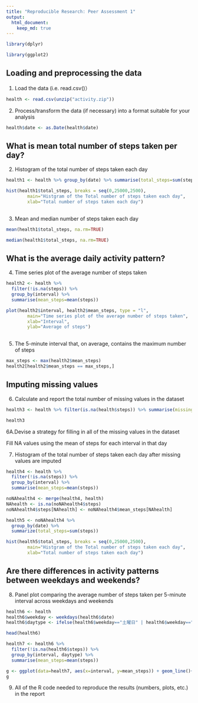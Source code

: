```yaml
---
title: "Reproducible Research: Peer Assessment 1"
output: 
  html_document:
    keep_md: true
---
```


```r

library(dplyr)

library(ggplot2)

```

## Loading and preprocessing the data

1. Load the data (i.e. read.csv()）

```r

health <- read.csv(unzip("activity.zip"))

```

2. Process/transform the data (if necessary) into a format suitable for your analysis

```r

health$date <- as.Date(health$date)

```

## What is mean total number of steps taken per day?

2. Histogram of the total number of steps taken each day

```r

health1 <- health %>% group_by(date) %>% summarise(total_steps=sum(steps))

hist(health1$total_steps, breaks = seq(0,25000,2500),
        main="Histgram of the Total number of steps taken each day",
        xlab="Total number of steps taken each day")
        
```

3. Mean and median number of steps taken each day

```r

mean(health1$total_steps, na.rm=TRUE)

median(health1$total_steps, na.rm=TRUE)

```

## What is the average daily activity pattern?

4. Time series plot of the average number of steps taken

```r

health2 <- health %>% 
  filter(!is.na(steps)) %>% 
  group_by(interval) %>% 
  summarise(mean_steps=mean(steps))

plot(health2$interval, health2$mean_steps, type = "l",
        main="Time series plot of the average number of steps taken",
        xlab="Interval",
        ylab="Average of steps")
        
```

5. The 5-minute interval that, on average, contains the maximum number of steps

```r

max_steps <- max(health2$mean_steps)
health2[health2$mean_steps == max_steps,]

```

## Imputing missing values

6. Calculate and report the total number of missing values in the dataset

```r

health3 <- health %>% filter(is.na(health$steps)) %>% summarise(missing_value=n())

health3

```

6A.Devise a strategy for filling in all of the missing values in the dataset

Fill NA values using the mean of steps for each interval in that day


7. Histogram of the total number of steps taken each day after missing values are imputed

```r

health4 <- health %>% 
  filter(!is.na(steps)) %>% 
  group_by(interval) %>% 
  summarise(mean_steps=mean(steps))

noNAhealth4 <- merge(health4, health)
NAhealth <- is.na(noNAhealth4$steps)
noNAhealth4$steps[NAhealth] <- noNAhealth4$mean_steps[NAhealth]

health5 <- noNAhealth4 %>%
  group_by(date) %>%
  summarize(total_steps=sum(steps))

hist(health5$total_steps, breaks = seq(0,25000,2500),
        main="Histgram of the Total number of steps taken each day",
        xlab="Total number of steps taken each day")
```

## Are there differences in activity patterns between weekdays and weekends?

8. Panel plot comparing the average number of steps taken per 5-minute interval across weekdays and weekends

```r

health6 <- health
health6$weekday <- weekdays(health6$date)
health6$daytype <- ifelse(health6$weekday=="土曜日" | health6$weekday=="日曜日", "weekend","weekday")

head(health6)

health7 <- health6 %>% 
  filter(!is.na(health6$steps)) %>% 
  group_by(interval, daytype) %>% 
  summarise(mean_steps=mean(steps))

g <- ggplot(data=health7, aes(x=interval, y=mean_steps)) + geom_line()+facet_grid(daytype~.)
g

```

9. All of the R code needed to reproduce the results (numbers, plots, etc.) in the report


